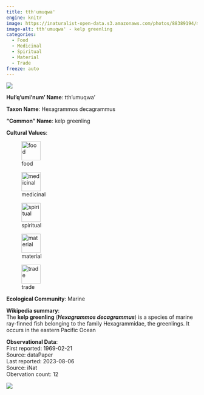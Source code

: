```yaml
---
title: tth'umuqwa'
engine: knitr
image: https://inaturalist-open-data.s3.amazonaws.com/photos/88389194/medium.jpeg
image-alt: tth'umuqwa' - kelp greenling
categories:
  - Food
  - Medicinal
  - Spiritual
  - Material
  - Trade
freeze: auto
---
```

![](https://inaturalist-open-data.s3.amazonaws.com/photos/88389194/medium.jpeg){fig-alt="tth'umuqwa' - kelp greenling"}

**Hul'q'umi'num' Name**: tth'umuqwa'



**Taxon Name**: Hexagrammos decagrammus

**"Common" Name**: kelp greenling

**Cultural Values**:  

::: {layout-nrow=1 style="width:60%"}
![food](/files/food.svg){width=50px}

![medicinal](/files/medicinal.svg){width=50px}

![spiritual](/files/spiritual.svg){width=50px}

![material](/files/material.svg){width=50px}

![trade](/files/trade.svg){width=50px}
:::

**Ecological Community**: Marine

**Wikipedia summary**:  
The <b>kelp greenling</b> (<i><b>Hexagrammos decagrammus</b></i>) is a species of marine ray-finned fish belonging to the family Hexagrammidae, the greenlings.  It occurs in the eastern Pacific Ocean

**Observational Data**:   
First reported: 1969-02-21  
Source: dataPaper  
Last reported: 2023-08-06  
Source: iNat  
Obervation count: 12

![](community_dist.png)
